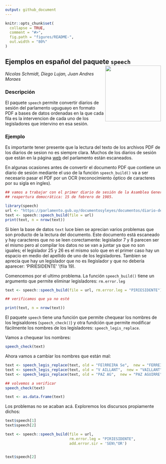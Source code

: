 ```yaml
---
output: github_document
---
```



```r
knitr::opts_chunk$set(
  collapse = TRUE,
  comment = "#>",
  fig.path = "figures/README-",
  out.width = "80%"
)
```

## Ejemplos en español del paquete `speech` <img src='figures/logo.png' align="right" height="180" />

_Nicolas Schmidt, Diego Lujan, Juan Andres Moraes_


### Descripción

El paquete `speech` permite convertir diarios de sesión del parlamento uguguayo en formato PDF a bases de datos ordenadas en la que cada fila es la intervencion de cada uno de los legisladores que intervino en esa sesión.


### Ejemplo

Es importante tener presente que la lectura del texto de los archivos PDF de los diarios de sesion no es siempre clara. Muchos de los diarios de sesión que están en la página [web](https://parlamento.gub.uy/documentosyleyes/documentos/diarios-de-sesion) del parlamento están escaneados. 

En algunas ocasiones antes de convertir el documento PDF que contiene un diario de sesión mediante el uso de la función `speech_build()` va a ser necesario pasar el PDF por un OCR (reconocimiento óptico de caracteres por su sigla en ingles).

```r
## vamos a trabajar con el primer diario de sesión de la Asamblea General desde la 
## reapertura democrática: 15 de febrero de 1985.

library(speech)
url <- "https://parlamento.gub.uy/documentosyleyes/documentos/diario-de-sesion/asambleageneral/1/IMG/0?width=800&height=600&hl=en_US1&iframe=true&rel=nofollow"
text <- speech::speech_build(file = url)
print(text, n = nrow(text))
```

Si bien la base de datos `text` luce bien se aprecian varios problemas que son producto de la lectura del documento. Este documento está escaneado y hay caracteres que no se leen corectamente: legislador 7 y 8 parecen ser el mismo pero al compilar los datos no se van a juntar ya que no son iguales; el legislador 25 y 26 es el mismo solo que en el primer caso hay un espacio en medio del apellido de uno de los legisladores. Tambien se aprecia que hay un legislador que no es llegislador y que no debería aparecer: 'PIRIESIDENTE' '(fila 19).


Comencemos por el ultimo problema. La función `speech_build()` tiene un argumento que permite eliminar legisladores: `rm.error.leg`

```r
text <- speech::speech_build(file = url, rm.error.leg = "PIRIESIDENTE")

## verificamos que ya no esté

print(text, n = nrow(text))
```

El paquete `speech` tiene una función que permite chequear los nombres de los legisaldores (`speech_check()`) y otra fundción que permite modificar fácilmente los nombres de los legisladores: `speech_legis_replace`.

Vamos a chequear los nombres:
```r
speech_check(text)
```

Ahora vamos a cambiar los nombres que están mal:
```r
text <- speech_legis_replace(text, old = "FElRREIRA Se",  new = "FERREIRA")
text <- speech_legis_replace(text, old = "V AILLANT",  new = "VAILLANT")
text <- speech_legis_replace(text, old = "PAZ AG",  new = "PAZ AGUIRRE")

## volvemos a verificar
speech_check(text)
```

```r
text <- as.data.frame(text)
```
Los problemas no se acaban acá. Exploremos los discursos propiamente dichos:

```r
text$speech[1]
text$speech[2]

```

```r
text <- speech::speech_build(file = url, 
                             rm.error.leg = "PIRIESIDENTE", 
                             add.error.sir = 'SEN\"OR')


text$speech[2]
```







